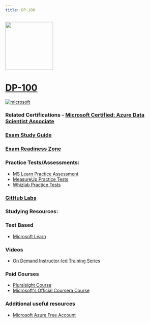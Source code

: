 ```yaml
---
title: DP-100
---
```


<img src="/dp-100.png" width="150" height="150"/>

# [DP-100](https://learn.microsoft.com/certifications/exams/dp-100?WT.mc_id=studentamb_165290)


<a href='https://learn.microsoft.com/en-us/certifications/browse/?type=role-based&levels=intermediate&WT.mc_id=studentamb_165290' target="_blank"><img alt='microsoft' src='https://img.shields.io/badge/associate-100000?style=for-the-badge&logo=microsoft&logoColor=white&labelColor=0078D4&color=212221'/></a> 

### Related Certifications - [Microsoft Certified: Azure Data Scientist Associate](https://learn.microsoft.com/en-us/certifications/azure-data-scientist?WT.mc_id=studentamb_165290)

### [Exam Study Guide](https://learn.microsoft.com/credentials/certifications/resources/study-guides/dp-100?WT.mc_id=studentamb_165290)
### [Exam Readiness Zone](https://learn.microsoft.com/en-us/shows/exam-readiness-zone/preparing-for-dp-100-design-and-prepare-a-machine-learning-solution-1-of-4?WT.mc_id=studentamb_165290)

### Practice Tests/Assessments:
- [MS Learn Practice Assessment](https://learn.microsoft.com/certifications/exams/dp-100/practice/assessment?assessment-type=practice&assessmentId=62&WT.mc_id=studentamb_165290)
- [MeasureUp Practice Tests](https://www.measureup.com/microsoft-practice-test-dp-100-designing-and-implementing-a-data-science-solution-on-azure.html#u44)
- [Whizlab Practice Tests](https://www.whizlabs.com/microsoft-azure-certification-dp-100/)

### [GitHub Labs](https://aka.ms/dp100labs)

### Studying Resources:

### Text Based
- [Microsoft Learn](https://learn.microsoft.com/certifications/exams/dp-100?WT.mc_id=studentamb_165290)

### Videos
- [On Demand Instructor-led Training Series](https://learn.microsoft.com/en-us/shows/on-demand-instructor-led-training-series/?terms=DP-100&WT.mc_id=studentamb_165290)
### Paid Courses
- [Pluralsight Course](https://www.pluralsight.com/paths/microsoft-exam-dp-100-designing-and-implementing-a-data-science-solution-on-azure)
- [Microsoft's Official Coursera Course](https://www.coursera.org/professional-certificates/azure-data-scientist)
### Additional useful resources
- [Microsoft Azure Free Account](https://azure.microsoft.com/en-us/offers/ms-azr-0044p?WT.mc_id=studentamb_165290)
